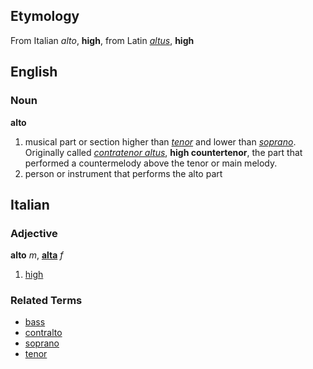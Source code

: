 ==Etymology==
From Italian ''alto'', '''high''', from Latin ''[[altus]]'', '''high'''

==English==

===Noun===
'''alto'''

# musical part or section higher than ''[[tenor]]'' and lower than ''[[soprano]]''.  Originally called ''[[contratenor altus]]'', '''high countertenor''', the part that performed a countermelody above the tenor or main melody.
# person or instrument that performs the alto part

==Italian==
===Adjective===
'''alto''' ''m'', '''[[alta]]''' ''f''

# [[high]]

===Related Terms===
*[[bass]]
*[[contralto]]
*[[soprano]]
*[[tenor]]